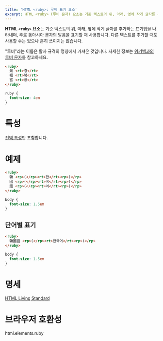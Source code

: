 ```yaml
---
title: 'HTML <ruby>: 루비 표기 요소'
excerpt: HTML <ruby> (루비 문자) 요소는 기준 텍스트의 위, 아래, 옆에 작게 글자를 추가하는 표기법을 나타내며, 주로 동아시아 문자의 발음을 표기할 때 사용합니다.
---
```


**HTML `<ruby>` 요소**는 기준 텍스트의 위, 아래, 옆에 작게 글자를 추가하는 표기법을 나타내며, 주로 동아시아 문자의 발음을 표기할 때 사용합니다. 다른 텍스트를 추가할 때도 사용할 수는 있으나 흔히 쓰이지는 않습니다.

"루비"라는 이름은 활자 규격의 명칭에서 가져온 것입니다. 자세한 정보는 [위키백과의 루비 문자](https://ko.wikipedia.org/wiki/%EB%A3%A8%EB%B9%84_%EB%AC%B8%EC%9E%90)를 참고하세요.

<Demo height={100} />

```html name=demo
<ruby>
  景 <rt>경</rt>
  福 <rt>복</rt>
  宮 <rt>궁</rt>
</ruby>
```

```css name=demo hidden
ruby {
  font-size: 4em
}
```

# 특성

[전역 특성](/docs/Web/HTML/Global_attributes)만 포함합니다.

# 예제

```html name=char
<ruby>
  韓 <rp>(</rp><rt>한</rt><rp>)</rp>
  國 <rp>(</rp><rt>국</rt><rp>)</rp>
  語 <rp>(</rp><rt>어</rt><rp>)</rp>
</ruby>
```

```css name=char hidden
body {
  font-size: 1.5em
}
```

<LiveExample name="char" height={40} />

## 단어별 표기

```html name=word
<ruby>
  韓國語 <rp>(</rp><rt>한국어</rt><rp>)</rp>
</ruby>
```

```css name=word hidden
body {
  font-size: 1.5em
}
```

<LiveExample name="word" height={40} />

# 명세

[HTML Living Standard](https://html.spec.whatwg.org/multipage/semantics.html#the-ruby-element)

# 브라우저 호환성

<BrowserCompat>html.elements.ruby</BrowserCompat>
